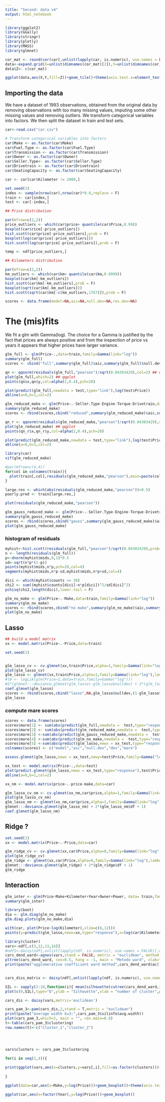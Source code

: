 ```yaml
---
title: "Second: data v4"
output: html_notebook
---
```



```r
library(ggplot2)
library(GGally)
library(stringr)
library(plotly)
library(MASS)
library(glmnet)
```


```r
cor_mat <- round(cor(car[,unlist(lapply(car, is.numeric), use.names = FALSE)]),2)
data<-expand.grid(X=unlist(dimnames(cor_mat)[2]),Y=unlist(dimnames(cor_mat)[2]))
data$Z<- c(cor_mat)

ggplot(data,aes(X,Y,fill=Z))+geom_tile()+theme(axis.text.x=element_text(angle = -90, hjust = 0))+coord_equal()+scale_y_discrete(limits=rev)+geom_text(aes(label=prettyNum(Z,digits=2,format="f")), color="white", size=4)
```



## Importing the data
We have a dataset of 1993 observations, obtained from the original data by removing observations with too many missing values, imputing some other missing values and removing outliers. We transform categorical variables into factors. We then split the dataset in train and test sets.
```r
car<-read.csv("car.csv")

# Transform categorical variables into factors
car$Make <- as.factor(car$Make)
car$Fuel.Type <- as.factor(car$Fuel.Type)
car$Transmission <- as.factor(car$Transmission)
car$Owner <- as.factor(car$Owner)
car$Seller.Type<- as.factor(car$Seller.Type)
car$Drivetrain <- as.factor(car$Drivetrain)
car$SeatingCapacity <- as.factor(car$SeatingCapacity)

car <- car[car$Kilometer != 2000,]

set.seed(1)
index <- sample(nrow(car),nrow(car)*0.8,replace = F)
train <- car[index,]
test <- car[-index,]
```







```r
## Price distribution

par(mfrow=c(2,2))
price_outliers <- which(car$price> quantile(car$Price,0.99))
boxplot(car$rice[-price_outliers])
hist.scott(car$price[-price_outliers],prob = F)
boxplot(log(car$price[-price_outliers]))
hist.scott(log(car$price[-price_outliers]),prob = F)
```

```r
temp <- ndf[price_outliers,]
```

```r
## Kilometers distribution

par(mfrow=c(2,2))
km_outliers <- which(car$km> quantile(car$km,0.9999))
boxplot(car$km[-km_outliers])
hist.scott(car$km[-km_outliers],prob = F)
boxplot(sqrt(car$km[-km_outliers]))
hist.scott(sqrt(car$km[-c(km_outliers,1767)]),prob = F)
```



```r
scores <- data.frame(model=NA,aic=NA,null.dev=NA,res.dev=NA)
```




# The (mis)fits




We fit a glm with Gamma(log). The choice for a Gamma is justified by the fact that prices are always positive and from the inspection of price vs years it appears that higher prices have larger variance. 
```r
glm_full <- glm(Price~.,data=train,family=Gamma(link="log"))
summary(glm_full)
scores <- cbind("full",summary(glm_full)$aic,summary(glm_full)$null.deviance,summary(glm_full)$deviance)

qn <- qqnorm(residuals(glm_full,"pearson")/sqrt(0.04303429),col=2) ## qqplot with dispersion param normalisation
plot(glm_full,which=2) ## qqplot
points(qn$x,qn$y,col=alpha(2,0.4),pch=20)

plot(predict(glm_full,newdata = test,type="link"),log(test$Price))
abline(a=0,b=1,col=2)
```



```r
glm_reduced_make <- glm(Price~.-Seller.Type-Engine-Torque-Drivetrain,data=train,family = Gamma(link="log"))
summary(glm_reduced_make)
scores <- rbind(scores,cbind("reduced",summary(glm_reduced_make)$aic,summary(glm_reduced_make)$null.deviance,summary(glm_reduced_make)$deviance))

qn_r <- qqnorm(residuals(glm_reduced_make,"pearson")/sqrt(0.04303429),col=2) ## qqplot with dispersion param normalisation
plot(glm_reduced_make) ## qqplot
points(qn_r$x,qn_r$y,col=alpha(2,0.4),pch=20)

plot(predict(glm_reduced_make,newdata = test,type="link"),log(test$Price))
abline(a=0,b=1,col=2)
```


```r
library(car)
vif(glm_reduced_make)

```


```r
#par(mfrow=c(4,4))
for(col in colnames(train)){
  plot(train[,col],residuals(glm_reduced_make,"pearson"),main=paste(col))
}

large.res <- which(abs(residuals(glm_reduced_make,"pearson"))>0.5)
poorly.pred <- train[large.res,]
```

```r
plot(residuals(glm_reduced_make,"pearson"))
```


```r
glm_gauss_reduced_make <- glm(Price~.-Seller.Type-Engine-Torque-Drivetrain,data=train,family = gaussian(link="log"))
summary(glm_gauss_reduced_make)
scores <- rbind(scores,cbind("gauss",summary(glm_gauss_reduced_make)$aic,summary(glm_gauss_reduced_make)$null.deviance,summary(glm_gauss_reduced_make)$deviance))
plot(glm_gauss_reduced_make)
```





### histogram of residuals
```r
myhist<-hist.scott(residuals(glm_full,"pearson")/sqrt(0.04303429),prob=F,col=alpha(7,0.4))
n <- length(residuals(glm_full))
p<-dnorm(myhist$mids,0,1)*0.5
sd<-sqrt(n*p*(1-p))
points(myhist$mids,n*p,pch=20,col=4)
segments(myhist$mids,n*p-sd,myhist$mids,n*p+sd,col=4)

dici <- which(myhist$counts >= 30)
chi2 <- sum((myhist$counts[dici]-n*p[dici])^2/sd[dici]^2)
pchisq(chi2,length(dici),lower.tail = F)
```


```r
glm_no_make <- glm(Price~.-Make,data=train,family=Gamma(link="log"))
summary(glm_no_make)
scores <- rbind(scores,cbind("no make",summary(glm_no_make)$aic,summary(glm_no_make)$null.deviance,summary(glm_no_make)$deviance))
plot(glm_no_make)
```

## Lasso
```r
## build a model matrix
xx <- model.matrix(Price~.-Price,data=train)
```

```r
set.seed(1)


glm_lasso_cv <- cv.glmnet(xx,train$Price,alpha=1,family=Gamma(link="log"))
plot(glm_lasso_cv)
glm_lasso <- glmnet(xx,train$Price,alpha=1,family=Gamma(link="log"),lambda = glm_lasso_cv$lambda.1se)
#l0 <- logLik(glm(Price~1,data=train,family=Gamma("log")))
#2*(glmnet:::deviance.glmnet(glm_lasso)-glm_lasso$nulldev) + 2*(glm_lasso$df + 1)-24512*2
coef.glmnet(glm_lasso)
scores <- rbind(scores,cbind("lasso",NA,glm_lasso$nulldev,(1-glm_lasso$dev.ratio)*glm_lasso$nulldev ))
glm_lasso
```

### compute mare scores
```r
scores <- data.frame(scores)
scores$mare[1] <- sum(abs(predict(glm_full,newdata =  test,type="response")-test$Price)/test$Price)/nrow(test)
scores$mare[2] <- sum(abs(predict(glm_reduced_make,newdata =  test,type="response")-test$Price)/test$Price)/nrow(test)
scores$mare[3] <-sum(abs(predict(glm_gauss_reduced_make,newdata =  test,type="response")-test$Price)/test$Price)/nrow(test)
scores$mare[4] <-sum(abs(predict(glm_no_make,newdata =  test,type="response")-test$Price)/test$Price)/nrow(test)
scores$mare[5] <-sum(abs(predict(glm_lasso,newx = xx_test,type="response")-test$Price)/test$Price)/nrow(test)
colnames(scores) <- c("model","aic","null.dev","dev","mare")
```



```r
assess.glmnet(glm_lasso,newx = xx_test,newy=test$Price,family=Gamma("log"))
```

```r

xx_test <- model.matrix(Price~.,data=test)
plot(predict.glmnet(glm_lasso,newx = xx_test,type="response"),test$Price)
abline(a=0,b=1,col=2)
```





```r
xx_nm <- model.matrix(price~.-price-make,data=car)

glm_lasso_cv_nm <- cv.glmnet(xx_nm,car$price,alpha=1,family=Gamma(link="log"))
plot(glm_lasso_cv_nm)
glm_lasso_nm <- glmnet(xx_nm,car$price,alpha=1,family=Gamma(link="log"),lambda = glm_lasso_cv_nm$lambda.1se)
glmnet:::deviance.glmnet(glm_lasso_nm) + 2*(glm_lasso_nm$df + 1)
coef.glmnet(glm_lasso_nm)
```


## Ridge ?
```r
set.seed(1)
xx <- model.matrix(Price~.-Price,data=car)

glm_ridge_cv <- cv.glmnet(xx,car$Price,alpha=0,family=Gamma(link="log"))
plot(glm_ridge_cv)
glm_ridge <- glmnet(xx,car$Price,alpha=0,family=Gamma(link="log"),lambda = glm_ridge_cv$lambda.1se)
glmnet:::deviance.glmnet(glm_ridge) + 2*(glm_ridge$df + 1)
glm_ridge
```








## Interaction
```r
glm_inter <- glm(Price~Make+Kilometer+Year+Owner+Power, data= train,family=Gamma("log"))
summary(glm_inter)
```




```r
library(boot)
dia <- glm.diag(glm_no_make)
glm.diag.plots(glm_no_make,dia)
```



```r
with(car, plot(Price~log(Kilometer),xlim=c(6,12)))
points(y=predict(glm_lasso,newx=xx,type="response"),x=log(car$Kilometer),col=2)
```














```r
library(cluster)
vars<-ndf[,c(3,12,13,14)]
#ndf1<-daisy(ndf[,unlist(lapply(ndf, is.numeric), use.names = FALSE)],metric = 'gower')
cars_dend_ward<-agnes(vars,stand = FALSE, metric = "euclidean", method = "ward")
pltree(cars_dend_ward, cex=0.5, hang = -1, main = "Metodo ward", xlab="", sub ="")
print(paste("agglomerative coefficient ward method",cars_dend_ward$ac))
 

cars_diss_matrix <- daisy(ndf[,unlist(lapply(ndf, is.numeric), use.names = FALSE)],metric="euclidean")

SIL <- sapply(2:10,function(i){ mean(silhouette(cutree(cars_dend_ward,i),cars_diss_matrix)[,3])})
plot(c(0,SIL),type="b",ylab = "Silhouette",xlab = "number of cluster",pch=19,col=3, main = "Silhouette vs number of clusters")

```

```r
cars_dis <- daisy(vars,metric='euclidean')

cars_pam_3<-pam(cars_dis,2,stand = T,metric = "euclidean")
print(paste("average width k=3:",cars_pam_3$silinfo$avg.width))
plot(cars_pam_3,which=2, main = "", cex.main=0.8)
t<-table(cars_pam_3$clustering)
row.names(t)<-c("cluster_1","cluster_2")




vars$clusters <- cars_pam_3$clustering

for(i in seq(1,4)){
  
print(ggplot(vars,aes(x=clusters,y=vars[,i],fill=as.factor(clusters)))+geom_boxplot(outlier.shape = NA) +  ggtitle(names(vars)[i]) + xlab("") + ylab(names(vars)[i]))
  
}

```
```r
ggplot(data=car,aes(x=Make,y=log(Price)))+geom_boxplot()+theme(axis.text.x=element_text(angle = -90, hjust = 0))

```
```r
ggplot(car,aes(x=factor(Year),y=log(Price)))+geom_boxplot()
```

